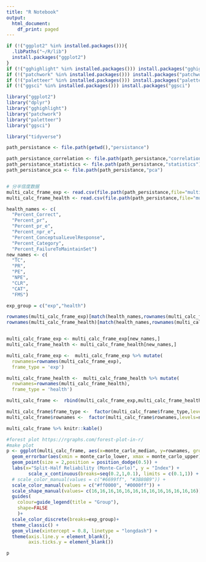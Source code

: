 ```yaml
---
title: "R Notebook"
output:
  html_document:
    df_print: paged
---
```

```r
if (!("ggplot2" %in% installed.packages())){
  .libPaths("~/R/lib")
  install.packages("ggplot2")
}
if (!("gghighlight" %in% installed.packages())) install.packages("gghighlight")
if (!("patchwork" %in% installed.packages())) install.packages("patchwork")
if (!("paletteer" %in% installed.packages())) install.packages("paletteer")
if (!("ggsci" %in% installed.packages())) install.packages("ggsci")

library("ggplot2")
library("dplyr")
library("gghighlight")
library("patchwork")
library("paletteer")
library("ggsci")

library("tidyverse")
```

```r


path_persistance <- file.path(getwd(),"persistance")

path_persistance_correlation <- file.path(path_persistance,"correlation")
path_persistance_statistics <- file.path(path_persistance,"statistics")
path_persistance_pca <- file.path(path_persistance,"pca")


# 分半信度数据
multi_calc_frame_exp <- read.csv(file.path(path_persistance,file="multi_calc_frame_stefan_exp_64.csv"),row.names = 1)
multi_calc_frame_health <- read.csv(file.path(path_persistance,file="multi_calc_frame_stefan_health_64.csv"),row.names = 1)
```


```r

health_names <- c(
  "Percent_Correct",
  "Percent_pr",
  "Percent_pr_e",
  "Percent_npr_e",
  "Percent_ConceptualLevelResponse",
  "Percent_Category",
  "Percent_FailureToMaintainSet")
new_names <- c(
  "TC",
  "PR",
  "PE",
  "NPE",
  "CLR",
  "CAT",
  "FMS")

exp_group = c("exp","health")

rownames(multi_calc_frame_exp)[match(health_names,rownames(multi_calc_frame_exp))] <- new_names
rownames(multi_calc_frame_health)[match(health_names,rownames(multi_calc_frame_health))] <- new_names


multi_calc_frame_exp <- multi_calc_frame_exp[new_names,]
multi_calc_frame_health <- multi_calc_frame_health[new_names,]

multi_calc_frame_exp <-  multi_calc_frame_exp %>% mutate(
  rownames=rownames(multi_calc_frame_exp),
  frame_type = 'exp')

multi_calc_frame_health <-  multi_calc_frame_health %>% mutate(
  rownames=rownames(multi_calc_frame_health),
  frame_type = 'health')

multi_calc_frame <-  rbind(multi_calc_frame_exp,multi_calc_frame_health)

multi_calc_frame$frame_type <-  factor(multi_calc_frame$frame_type,levels=exp_group %>% rev())
multi_calc_frame$rownames <-  factor(multi_calc_frame$rownames,levels=new_names %>% rev())

multi_calc_frame %>% knitr::kable()
```

```r


#forest plot https://rgraphs.com/forest-plot-in-r/
#make plot
p <- ggplot(multi_calc_frame, aes(x=monte_carlo_median, y=rownames, group=frame_type, color=frame_type, shape=rownames)) +
  geom_errorbar(aes(xmin = monte_carlo_lower, xmax = monte_carlo_upper), width = 0.5,position = position_dodge(0.5)) +
  geom_point(size = 2,position = position_dodge(0.5)) +
  labs(x="Split-Half Reliability (Monte-Carlo)", y = "Index") +
        scale_x_continuous(breaks=seq(0.2,1,0.1), limits = c(0.1,1)) +
  # scale_color_manual(values = c("#6699ff", "#3B80B9")) +
  scale_color_manual(values = c("#ff0000", "#0000ff")) +
  scale_shape_manual(values= c(16,16,16,16,16,16,16,16,16,16,16,16,16))+
  guides(
    colour=guide_legend(title = "Group"),
    shape=FALSE
    )+
  scale_color_discrete(breaks=exp_group)+
  theme_classic() +
  geom_vline(xintercept = 0.8, linetype = "longdash") +
  theme(axis.line.y = element_blank(),
        axis.ticks.y = element_blank())

p


```






